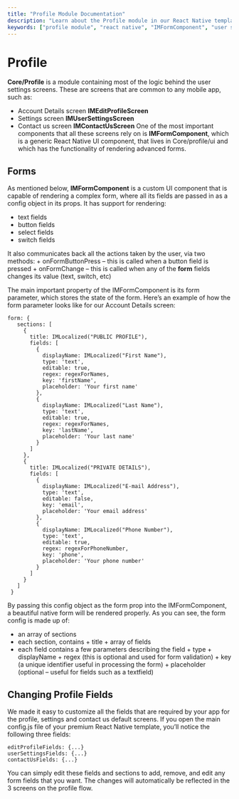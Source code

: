 ```yaml
---
title: "Profile Module Documentation"
description: "Learn about the Profile module in our React Native template, including the IMFormComponent and how to customize profile, settings, and contact us screens."
keywords: ["profile module", "react native", "IMFormComponent", "user settings", "customize profile", "settings screen", "contact us screen"]
---
```


# Profile
  
__Core/Profile__ is a module containing most of the logic behind the user settings screens. These are screens that are common to any mobile app, such as:

+ Account Details screen __IMEditProfileScreen__
+ Settings screen __IMUserSettingsScreen__
+ Contact us screen __IMContactUsScreen__
One of the most important components that all these screens rely on is __IMFormComponent__, which is a generic React Native UI component, that lives in Core/profile/ui and which has the functionality of rendering advanced forms.

## Forms 

As mentioned below, __IMFormComponent__ is a custom UI component that is capable of rendering a complex form, where all its fields are passed in as a config object in its props. It has support for rendering:

+ text fields
+ button fields
+ select fields
+ switch fields  

It also communicates back all the actions taken by the user, via two methods:
     + onFormButtonPress – this is called when a button field is pressed
     + onFormChange – this is called when any of the __form__ fields changes its value (text, switch, etc)  

The main important property of the IMFormComponent is its form parameter, which stores the state of the form. Here’s an example of how the form parameter looks like for our Account Details screen:  

```mdx  
form: {
   sections: [
     {
       title: IMLocalized("PUBLIC PROFILE"),
       fields: [
         {
           displayName: IMLocalized("First Name"),
           type: 'text',
           editable: true,
           regex: regexForNames,
           key: 'firstName',
           placeholder: 'Your first name'
         },
         {
           displayName: IMLocalized("Last Name"),
           type: 'text',
           editable: true,
           regex: regexForNames,
           key: 'lastName',
           placeholder: 'Your last name'
         }
       ]
     },
     {
       title: IMLocalized("PRIVATE DETAILS"),
       fields: [
         {
           displayName: IMLocalized("E-mail Address"),
           type: 'text',
           editable: false,
           key: 'email',
           placeholder: 'Your email address'
         },
         {
           displayName: IMLocalized("Phone Number"),
           type: 'text',
           editable: true,
           regex: regexForPhoneNumber,
           key: 'phone',
           placeholder: 'Your phone number'
         }
       ]
     }
   ]
 }  
 ```  
 By passing this config object as the form prop into the IMFormComponent, a beautiful native form will be rendered properly. As you can see, the form config is made up of:

+ an array of sections
+ each section, contains 
         + title
         + array of fields
+ each field contains a few parameters describing the field
         + type
         + displayName
         + regex (this is optional and used for form validation)
         + key (a unique identifier useful in processing the form)
         + placeholder (optional – useful for fields such as a textfield)  

## Changing Profile Fields  

We made it easy to customize all the fields that are required by your app for the profile, settings and contact us default screens. If you open the main config.js file of your premium React Native template, you’ll notice the following three fields:  

```mdx 
editProfileFields: {...}
userSettingsFields: {...}
contactUsFields: {...}  
```
You can simply edit these fields and sections to add, remove, and edit any form fields that you want. The changes will automatically be reflected in the 3 screens on the profile flow.
